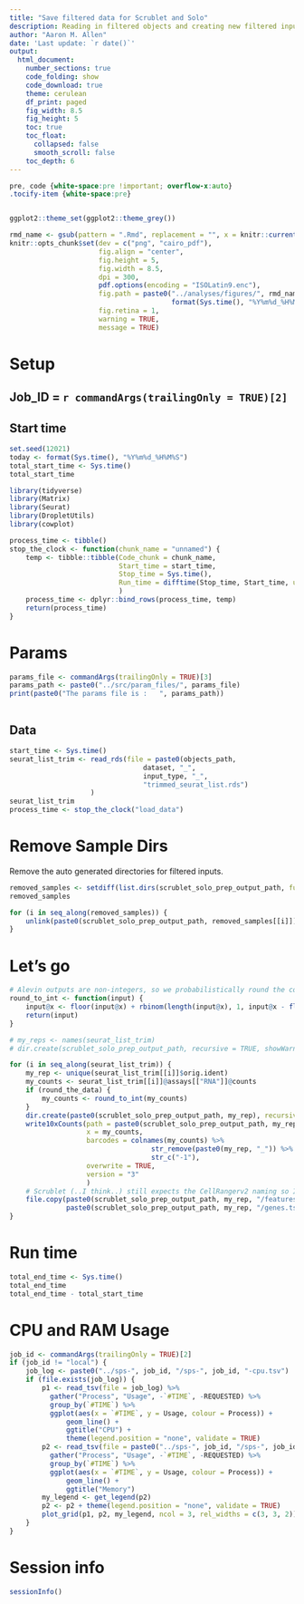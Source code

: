```yaml
---
title: "Save filtered data for Scrublet and Solo"
description: Reading in filtered objects and creating new filtered input data for Scrublet and Solo
author: "Aaron M. Allen"
date: 'Last update: `r date()`'
output:
  html_document:
    number_sections: true
    code_folding: show
    code_download: true
    theme: cerulean
    df_print: paged
    fig_width: 8.5
    fig_height: 5
    toc: true
    toc_float:
      collapsed: false
      smooth_scroll: false
    toc_depth: 6
---
```




```css
pre, code {white-space:pre !important; overflow-x:auto}
.tocify-item {white-space:pre}
```



```r

```


```r
ggplot2::theme_set(ggplot2::theme_grey())

rmd_name <- gsub(pattern = ".Rmd", replacement = "", x = knitr::current_input(), ignore.case = TRUE)
knitr::opts_chunk$set(dev = c("png", "cairo_pdf"),
                      fig.align = "center",
                      fig.height = 5,
                      fig.width = 8.5,
                      dpi = 300,
                      pdf.options(encoding = "ISOLatin9.enc"),
                      fig.path = paste0("../analyses/figures/", rmd_name, "-",
                                        format(Sys.time(), "%Y%m%d_%H%M%S"), "/"),
                      fig.retina = 1,
                      warning = TRUE,
                      message = TRUE)
```



# Setup

## Job_ID = `r commandArgs(trailingOnly = TRUE)[2]`


## Start time

```r
set.seed(12021)
today <- format(Sys.time(), "%Y%m%d_%H%M%S")
total_start_time <- Sys.time()
total_start_time
```




```r
library(tidyverse)
library(Matrix)
library(Seurat)
library(DropletUtils)
library(cowplot)
```



```r
process_time <- tibble()
stop_the_clock <- function(chunk_name = "unnamed") {
    temp <- tibble::tibble(Code_chunk = chunk_name,
                           Start_time = start_time,
                           Stop_time = Sys.time(),
                           Run_time = difftime(Stop_time, Start_time, units = "mins")
                           )
    process_time <- dplyr::bind_rows(process_time, temp)
    return(process_time)
}
```




# Params



```r
params_file <- commandArgs(trailingOnly = TRUE)[3]
params_path <- paste0("../src/param_files/", params_file)
print(paste0("The params file is :   ", params_path))
```

```r
```





## Data

```r
start_time <- Sys.time()
seurat_list_trim <- read_rds(file = paste0(objects_path,
                                 dataset, "_",
                                 input_type, "_",
                                 "trimmed_seurat_list.rds")
                    )
seurat_list_trim
process_time <- stop_the_clock("load_data")
```


# Remove Sample Dirs

Remove the auto generated directories for filtered inputs.

```r
removed_samples <- setdiff(list.dirs(scrublet_solo_prep_output_path, full.names = FALSE, recursive = FALSE), names(seurat_list_trim))
removed_samples
```


```r
for (i in seq_along(removed_samples)) {
    unlink(paste0(scrublet_solo_prep_output_path, removed_samples[[i]]), recursive = TRUE)
}
```



# Let's go


```r
# Alevin outputs are non-integers, so we probabilistically round the counts (borrowed from SoupX)
round_to_int <- function(input) {
    input@x <- floor(input@x) + rbinom(length(input@x), 1, input@x - floor(input@x))
    return(input)
}

# my_reps <- names(seurat_list_trim)
# dir.create(scrublet_solo_prep_output_path, recursive = TRUE, showWarnings = FALSE)

for (i in seq_along(seurat_list_trim)) {
    my_rep <- unique(seurat_list_trim[[i]]$orig.ident)
    my_counts <- seurat_list_trim[[i]]@assays[["RNA"]]@counts
    if (round_the_data) {
        my_counts <- round_to_int(my_counts)
    }
    dir.create(paste0(scrublet_solo_prep_output_path, my_rep), recursive = TRUE, showWarnings = FALSE)
    write10xCounts(path = paste0(scrublet_solo_prep_output_path, my_rep, "/"),
                   x = my_counts,
                   barcodes = colnames(my_counts) %>%
                                   str_remove(paste0(my_rep, "_")) %>%       # we've added sample labels that need to be removed
                                   str_c("-1"),                             # Solo expects a "-1" at the end of the cell id
                   overwrite = TRUE,
                   version = "3"
                   )
    # Scrublet (..I think..) still expects the CellRangerv2 naming so I make a copy of the "features" file.
    file.copy(paste0(scrublet_solo_prep_output_path, my_rep, "/features.tsv.gz"),
              paste0(scrublet_solo_prep_output_path, my_rep, "/genes.tsv.gz"))
}
```




# Run time

```r
total_end_time <- Sys.time()
total_end_time
total_end_time - total_start_time
```



# CPU and RAM Usage

```r
job_id <- commandArgs(trailingOnly = TRUE)[2]
if (job_id != "local") {
    job_log <- paste0("../sps-", job_id, "/sps-", job_id, "-cpu.tsv")
    if (file.exists(job_log)) {
        p1 <- read_tsv(file = job_log) %>%
          gather("Process", "Usage", -`#TIME`, -REQUESTED) %>%
          group_by(`#TIME`) %>%
          ggplot(aes(x = `#TIME`, y = Usage, colour = Process)) +
              geom_line() +
              ggtitle("CPU") +
              theme(legend.position = "none", validate = TRUE)
        p2 <- read_tsv(file = paste0("../sps-", job_id, "/sps-", job_id, "-mem.tsv")) %>%
          gather("Process", "Usage", -`#TIME`, -REQUESTED) %>%
          group_by(`#TIME`) %>%
          ggplot(aes(x = `#TIME`, y = Usage, colour = Process)) +
              geom_line() +
              ggtitle("Memory")
        my_legend <- get_legend(p2)
        p2 <- p2 + theme(legend.position = "none", validate = TRUE)
        plot_grid(p1, p2, my_legend, ncol = 3, rel_widths = c(3, 3, 2))
    }
}
```

# Session info


```r
sessionInfo()
```
